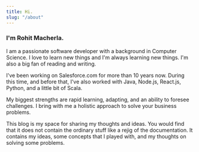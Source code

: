 ```yaml
---
title: Hi.
slug: "/about"
---
```


### I'm Rohit Macherla.

I am a passionate software developer with a background in Computer Science. I love to learn new things and I'm always learning new things. I'm also a big fan of reading and writing.

I've been working on Salesforce.com for more than 10 years now. During this time, and before that, I've also worked with Java, Node.js, React.js, Python, and a little bit of Scala.

My biggest strengths are rapid learning, adapting, and an ability to foresee challenges. I bring with me a holistic approach to solve your business problems.

This blog is my space for sharing my thoughts and ideas. You would find that it does not contain the ordinary stuff like a rejig of the documentation. It contains my ideas, some concepts that I played with, and my thoughts on solving some problems.
